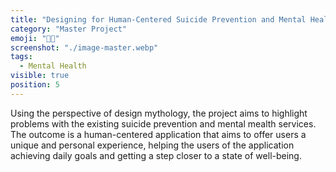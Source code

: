 ```yaml
---
title: "Designing for Human-Centered Suicide Prevention and Mental Health Services"
category: "Master Project"
emoji: "👨‍🎓"
screenshot: "./image-master.webp"
tags:
  - Mental Health
visible: true
position: 5
---
```


Using the perspective of design mythology, the project aims to highlight problems with the existing suicide prevention and mental mealth services. The outcome is a human-centered application that aims to offer users a unique and personal experience, helping the users of the application achieving daily goals and getting a step closer to a state of well-being.
